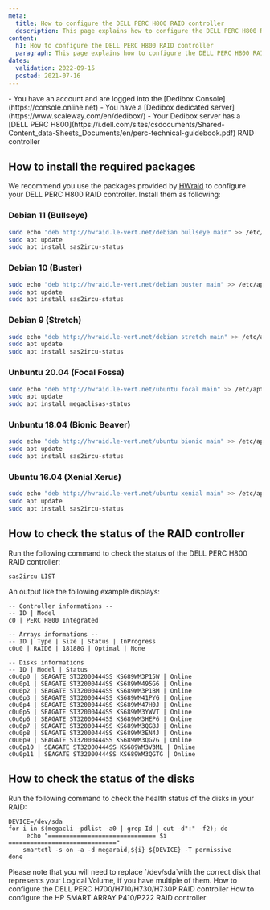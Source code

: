 ```yaml
---
meta:
  title: How to configure the DELL PERC H800 RAID controller
  description: This page explains how to configure the DELL PERC H800 RAID controller
content:
  h1: How to configure the DELL PERC H800 RAID controller
  paragraph: This page explains how to configure the DELL PERC H800 RAID controller
dates:
  validation: 2022-09-15
  posted: 2021-07-16
---
```


<Message type="requirement">
  - You have an account and are logged into the [Dedibox Console](https://console.online.net) 
  - You have a [Dedibox dedicated server](https://www.scaleway.com/en/dedibox/) 
  - Your Dedibox server has a [DELL PERC H800](https://i.dell.com/sites/csdocuments/Shared-Content_data-Sheets_Documents/en/perc-technical-guidebook.pdf) RAID controller
</Message>

## How to install the required packages

We recommend you use the packages provided by [HWraid](http://hwraid.le-vert.net/) to configure your DELL PERC H800 RAID controller. Install them as following:


### Debian 11 (Bullseye)

```sh
sudo echo "deb http://hwraid.le-vert.net/debian bullseye main" >> /etc/apt/sources.list
sudo apt update
sudo apt install sas2ircu-status
```

### Debian 10 (Buster)

```sh
sudo echo "deb http://hwraid.le-vert.net/debian buster main" >> /etc/apt/sources.list
sudo apt update
sudo apt install sas2ircu-status
```

### Debian 9 (Stretch)

```sh
sudo echo "deb http://hwraid.le-vert.net/debian stretch main" >> /etc/apt/sources.list
sudo apt update
sudo apt install sas2ircu-status
```

### Unbuntu 20.04 (Focal Fossa)

```sh
sudo echo "deb http://hwraid.le-vert.net/ubuntu focal main" >> /etc/apt/sources.list
sudo apt update
sudo apt install megaclisas-status
```

### Unbuntu 18.04 (Bionic Beaver)

```sh
sudo echo "deb http://hwraid.le-vert.net/ubuntu bionic main" >> /etc/apt/sources.list
sudo apt update
sudo apt install sas2ircu-status
```

### Ubuntu 16.04 (Xenial Xerus)

```sh
sudo echo "deb http://hwraid.le-vert.net/ubuntu xenial main" >> /etc/apt/sources.list
sudo apt update
sudo apt install sas2ircu-status
```

## How to check the status of the RAID controller

Run the following command to check the status of the DELL PERC H800 RAID controller:

```
sas2ircu LIST
``` 

An output like the following example displays: 

```
-- Controller informations --
-- ID | Model
c0 | PERC H800 Integrated

-- Arrays informations --
-- ID | Type | Size | Status | InProgress
c0u0 | RAID6 | 18188G | Optimal | None

-- Disks informations
-- ID | Model | Status
c0u0p0 | SEAGATE ST32000444SS KS689WM3P15W | Online
c0u0p1 | SEAGATE ST32000444SS KS689WM495G6 | Online
c0u0p2 | SEAGATE ST32000444SS KS689WM3P1BM | Online
c0u0p3 | SEAGATE ST32000444SS KS689WM41PYG | Online
c0u0p4 | SEAGATE ST32000444SS KS689WM47H0J | Online
c0u0p5 | SEAGATE ST32000444SS KS689WM3YWVT | Online
c0u0p6 | SEAGATE ST32000444SS KS689WM3HEP6 | Online
c0u0p7 | SEAGATE ST32000444SS KS689WM3QGBJ | Online
c0u0p8 | SEAGATE ST32000444SS KS689WM3EN4J | Online
c0u0p9 | SEAGATE ST32000444SS KS689WM3QG7G | Online
c0u0p10 | SEAGATE ST32000444SS KS689WM3V3ML | Online
c0u0p11 | SEAGATE ST32000444SS KS689WM3QGTG | Online
```

## How to check the status of the disks

Run the following command to check the health status of the disks in your RAID: 

```
DEVICE=/dev/sda
for i in $(megacli -pdlist -a0 | grep Id | cut -d":" -f2); do
     echo "============================== $i =============================="
    smartctl -s on -a -d megaraid,${i} ${DEVICE} -T permissive
done
```

<Message type="note">
Please note that you will need to replace `/dev/sda`with the correct disk that represents your Logical Volume, if you have multiple of them.
</Message>


<Navigation title="See Also">
  <PreviousButton to="/dedibox/hardware/how-to/configure-dell-perc-h700/">How to configure the DELL PERC H700/H710/H730/H730P RAID controller</PreviousButton>
  <NextButton to="/dedibox/hardware/how-to/configure-hp-smart-array-p410/">How to configure the HP SMART ARRAY P410/P222 RAID controller</NextButton>
</Navigation>
